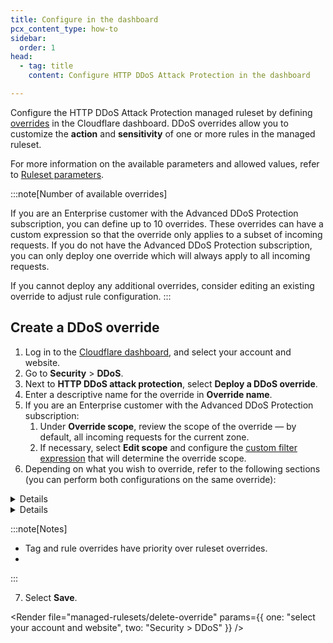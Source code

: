 ```yaml
---
title: Configure in the dashboard
pcx_content_type: how-to
sidebar:
  order: 1
head:
  - tag: title
    content: Configure HTTP DDoS Attack Protection in the dashboard

---
```



Configure the HTTP DDoS Attack Protection managed ruleset by defining [overrides](/ruleset-engine/managed-rulesets/override-managed-ruleset/) in the Cloudflare dashboard. DDoS overrides allow you to customize the **action** and **sensitivity** of one or more rules in the managed ruleset.

For more information on the available parameters and allowed values, refer to [Ruleset parameters](/ddos-protection/managed-rulesets/http/override-parameters/).

:::note[Number of available overrides]

If you are an Enterprise customer with the Advanced DDoS Protection subscription, you can define up to 10 overrides. These overrides can have a custom expression so that the override only applies to a subset of incoming requests. If you do not have the Advanced DDoS Protection subscription, you can only deploy one override which will always apply to all incoming requests.

If you cannot deploy any additional overrides, consider editing an existing override to adjust rule configuration.
:::

<Render file="managed-rulesets/evaluation-behavior" />

## Create a DDoS override

1. Log in to the [Cloudflare dashboard](https://dash.cloudflare.com/), and select your account and website.
2. Go to **Security** > **DDoS**.
3. Next to **HTTP DDoS attack protection**, select **Deploy a DDoS override**.
4. Enter a descriptive name for the override in **Override name**.
5. If you are an Enterprise customer with the Advanced DDoS Protection subscription:
   1. Under **Override scope**, review the scope of the override — by default, all incoming requests for the current zone.
   2. If necessary, select **Edit scope** and configure the [custom filter expression](/ddos-protection/managed-rulesets/http/http-overrides/override-expressions/) that will determine the override scope.
6. Depending on what you wish to override, refer to the following sections (you can perform both configurations on the same override):
  <Details header="Configure all the rules in the ruleset (ruleset override)">
  7. To always apply a given action for all the rules in the ruleset, select an action in **Ruleset action**.
  8. To set the sensitivity level for all the rules in the ruleset, select a value in **Ruleset sensitivity**.
  </Details>

  <Details header="Configure one or more rules">
  9. Under **Rule configuration**, select **Browse rules**.
  10. Search for the rules you wish to configure using the available filters. You can search by [tag](/ddos-protection/managed-rulesets/http/rule-categories/) (also known as category).
  11. To configure a single rule, select the desired value for a field in the displayed dropdowns next to the rule.
      To configure more than one rule, select the rules using the row checkboxes and update the fields for the selected rules using the dropdowns displayed before the table. You can also configure all the rules with a given tag. For more information, refer to [Configure rules in bulk in a managed ruleset](/waf/managed-rules/deploy-zone-dashboard/#configure-rules-in-bulk-in-a-managed-ruleset).
  12. Select **Next**.
  </Details>

  :::note[Notes]

  - Tag and rule overrides have priority over ruleset overrides.
  - <Render file="managed-rulesets/read-only-rules-note" />
  :::

7. Select **Save**.

<Render file="managed-rulesets/delete-override" params={{ one: "select your account and website", two: "Security > DDoS" }} />
